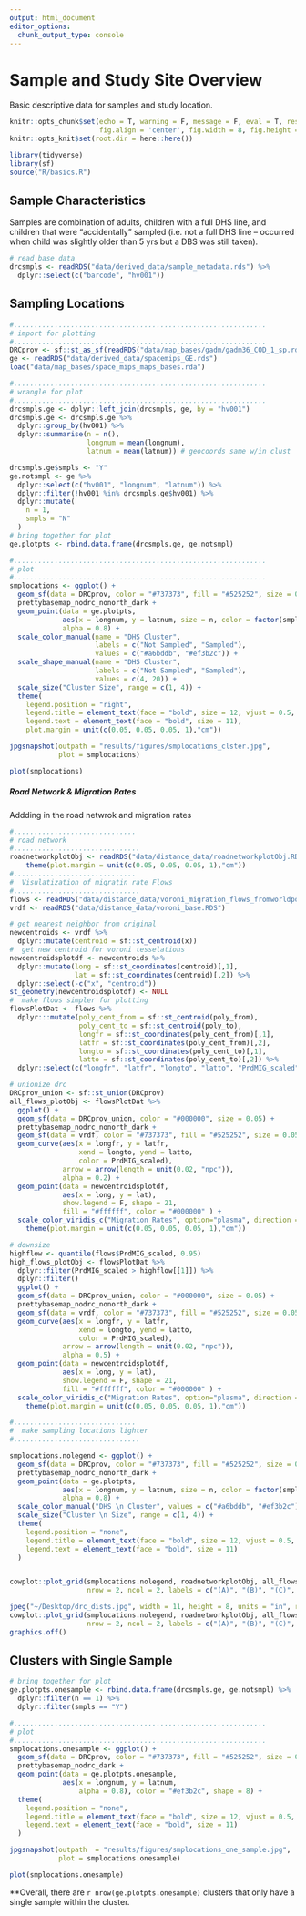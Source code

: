 ```yaml
---
output: html_document
editor_options: 
  chunk_output_type: console
---
```


# Sample and Study Site Overview 
Basic descriptive data for samples and study location. 
```r
knitr::opts_chunk$set(echo = T, warning = F, message = F, eval = T, results = 'hide',
                      fig.align = 'center', fig.width = 8, fig.height = 8)
knitr::opts_knit$set(root.dir = here::here())
```
```r
library(tidyverse)
library(sf)
source("R/basics.R")
```

## Sample Characteristics
Samples are combination of adults, children with a full DHS line, and children that were "accidentally" sampled (i.e. not a full DHS line -- occurred when child was slightly older than 5 yrs but a DBS was still taken). 
```r
# read base data
drcsmpls <- readRDS("data/derived_data/sample_metadata.rds") %>% 
  dplyr::select(c("barcode", "hv001"))

```

## Sampling Locations
```r
#..............................................................
# import for plotting
#..............................................................
DRCprov <- sf::st_as_sf(readRDS("data/map_bases/gadm/gadm36_COD_1_sp.rds"))
ge <- readRDS("data/derived_data/spacemips_GE.rds")
load("data/map_bases/space_mips_maps_bases.rda")

#..............................................................
# wrangle for plot
#..............................................................
drcsmpls.ge <- dplyr::left_join(drcsmpls, ge, by = "hv001")
drcsmpls.ge <- drcsmpls.ge %>% 
  dplyr::group_by(hv001) %>% 
  dplyr::summarise(n = n(),
                   longnum = mean(longnum),
                   latnum = mean(latnum)) # geocoords same w/in clust

drcsmpls.ge$smpls <- "Y"
ge.notsmpl <- ge %>% 
  dplyr::select(c("hv001", "longnum", "latnum")) %>% 
  dplyr::filter(!hv001 %in% drcsmpls.ge$hv001) %>% 
  dplyr::mutate(
    n = 1, 
    smpls = "N"
  )
# bring together for plot
ge.plotpts <- rbind.data.frame(drcsmpls.ge, ge.notsmpl)

#..............................................................
# plot
#..............................................................
smplocations <- ggplot() +
  geom_sf(data = DRCprov, color = "#737373", fill = "#525252", size = 0.05) +
  prettybasemap_nodrc_nonorth_dark +
  geom_point(data = ge.plotpts, 
             aes(x = longnum, y = latnum, size = n, color = factor(smpls), shape = factor(smpls)), 
             alpha = 0.8) +
  scale_color_manual(name = "DHS Cluster", 
                     labels = c("Not Sampled", "Sampled"),
                     values = c("#a6bddb", "#ef3b2c")) +
  scale_shape_manual(name = "DHS Cluster", 
                     labels = c("Not Sampled", "Sampled"),
                     values = c(4, 20)) +
  scale_size("Cluster Size", range = c(1, 4)) +
  theme(
    legend.position = "right",
    legend.title = element_text(face = "bold", size = 12, vjust = 0.5, hjust = 0),
    legend.text = element_text(face = "bold", size = 11),
    plot.margin = unit(c(0.05, 0.05, 0.05, 1),"cm"))

jpgsnapshot(outpath = "results/figures/smplocations_clster.jpg",
            plot = smplocations)
```
```r
plot(smplocations)
```
##### Road Network & Migration Rates
Addding in the road netwrok and migration rates
```r
#.............................. 
# road network
#............................... 
roadnetworkplotObj <- readRDS("data/distance_data/roadnetworkplotObj.RDS") +
    theme(plot.margin = unit(c(0.05, 0.05, 0.05, 1),"cm"))
#.............................. 
#  Visulatization of migratin rate Flows
#............................... 
flows <- readRDS("data/distance_data/voroni_migration_flows_fromworldpop.RDS")
vrdf <- readRDS("data/distance_data/voroni_base.RDS")

# get nearest neighbor from original
newcentroids <- vrdf %>%
  dplyr::mutate(centroid = sf::st_centroid(x))
#  get new centroid for voroni tesselations
newcentroidsplotdf <- newcentroids %>%
  dplyr::mutate(long = sf::st_coordinates(centroid)[,1],
                lat = sf::st_coordinates(centroid)[,2]) %>%
  dplyr::select(-c("x", "centroid"))
st_geometry(newcentroidsplotdf) <- NULL
#  make flows simpler for plotting
flowsPlotDat <- flows %>%
  dplyr:::mutate(poly_cent_from = sf::st_centroid(poly_from),
                 poly_cent_to = sf::st_centroid(poly_to),
                 longfr = sf::st_coordinates(poly_cent_from)[,1],
                 latfr = sf::st_coordinates(poly_cent_from)[,2],
                 longto = sf::st_coordinates(poly_cent_to)[,1],
                 latto = sf::st_coordinates(poly_cent_to)[,2]) %>% 
  dplyr::select(c("longfr", "latfr", "longto", "latto", "PrdMIG_scaled"))

# unionize drc
DRCprov_union <- sf::st_union(DRCprov)
all_flows_plotObj <- flowsPlotDat %>%
  ggplot() +
  geom_sf(data = DRCprov_union, color = "#000000", size = 0.05) +
  prettybasemap_nodrc_nonorth_dark +
  geom_sf(data = vrdf, color = "#737373", fill = "#525252", size = 0.05) +
  geom_curve(aes(x = longfr, y = latfr,
                 xend = longto, yend = latto,
                 color = PrdMIG_scaled),
             arrow = arrow(length = unit(0.02, "npc")),
             alpha = 0.2) +
  geom_point(data = newcentroidsplotdf,
             aes(x = long, y = lat),
             show.legend = F, shape = 21,
             fill = "#ffffff", color = "#000000" ) +
  scale_color_viridis_c("Migration Rates", option="plasma", direction = 1) +
    theme(plot.margin = unit(c(0.05, 0.05, 0.05, 1),"cm"))

# downsize
highflow <- quantile(flows$PrdMIG_scaled, 0.95)
high_flows_plotObj <- flowsPlotDat %>% 
  dplyr::filter(PrdMIG_scaled > highflow[[1]]) %>%
  dplyr::filter()
  ggplot() +
  geom_sf(data = DRCprov_union, color = "#000000", size = 0.05) +
  prettybasemap_nodrc_nonorth_dark +
  geom_sf(data = vrdf, color = "#737373", fill = "#525252", size = 0.05) +
  geom_curve(aes(x = longfr, y = latfr,
                 xend = longto, yend = latto,
                 color = PrdMIG_scaled),
             arrow = arrow(length = unit(0.02, "npc")),
             alpha = 0.5) +
  geom_point(data = newcentroidsplotdf,
             aes(x = long, y = lat),
             show.legend = F, shape = 21,
             fill = "#ffffff", color = "#000000" ) +
  scale_color_viridis_c("Migration Rates", option="plasma", direction = 1) +
    theme(plot.margin = unit(c(0.05, 0.05, 0.05, 1),"cm"))

#.............................. 
#  make sampling locations lighter
#............................... 

smplocations.nolegend <- ggplot() +
  geom_sf(data = DRCprov, color = "#737373", fill = "#525252", size = 0.05) +
  prettybasemap_nodrc_nonorth_dark +
  geom_point(data = ge.plotpts, 
             aes(x = longnum, y = latnum, size = n, color = factor(smpls), shape = factor(smpls)), 
             alpha = 0.8) +
  scale_color_manual("DHS \n Cluster", values = c("#a6bddb", "#ef3b2c")) +
  scale_size("Cluster \n Size", range = c(1, 4)) +
  theme(
    legend.position = "none",
    legend.title = element_text(face = "bold", size = 12, vjust = 0.5, hjust = 0.5),
    legend.text = element_text(face = "bold", size = 11)
  ) 


cowplot::plot_grid(smplocations.nolegend, roadnetworkplotObj, all_flows_plotObj, high_flows_plotObj,
                   nrow = 2, ncol = 2, labels = c("(A)", "(B)", "(C)", "(D)"))
```

```r
jpeg("~/Desktop/drc_dists.jpg", width = 11, height = 8, units = "in", res = 500)
cowplot::plot_grid(smplocations.nolegend, roadnetworkplotObj, all_flows_plotObj, high_flows_plotObj,
                   nrow = 2, ncol = 2, labels = c("(A)", "(B)", "(C)", "(D)"))
graphics.off()
```


## Clusters with Single Sample
```r

# bring together for plot
ge.plotpts.onesample <- rbind.data.frame(drcsmpls.ge, ge.notsmpl) %>% 
  dplyr::filter(n == 1) %>% 
  dplyr::filter(smpls == "Y")

#..............................................................
# plot
#..............................................................
smplocations.onesample <- ggplot() +
  geom_sf(data = DRCprov, color = "#737373", fill = "#525252", size = 0.05) +
  prettybasemap_nodrc_dark +
  geom_point(data = ge.plotpts.onesample, 
             aes(x = longnum, y = latnum, 
                 alpha = 0.8), color = "#ef3b2c", shape = 8) +
  theme(
    legend.position = "none",
    legend.title = element_text(face = "bold", size = 12, vjust = 0.5, hjust = 0.5),
    legend.text = element_text(face = "bold", size = 11)
  ) 

jpgsnapshot(outpath  = "results/figures/smplocations_one_sample.jpg",
            plot = smplocations.onesample)

```
```r
plot(smplocations.onesample)
```
**Overall, there are `r nrow(ge.plotpts.onesample)` clusters that only have a single sample within the cluster.



